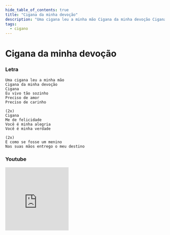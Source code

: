 ```yaml
---
hide_table_of_contents: true
title: "Cigana da minha devoção"
description: "Uma cigana leu a minha mão Cigana da minha devoção Cigana Eu vivo tão sozinho Preciso de amor Preciso de carinho Cigana Me de felicidade Você é minha alegria Você é minha verdade E como se fosse um menino Nas suas mãos entrego o meu destino"
tags:
  - cigano
---
```


# Cigana da minha devoção

### Letra

```text
Uma cigana leu a minha mão
Cigana da minha devoção
Cigana
Eu vivo tão sozinho
Preciso de amor
Preciso de carinho

(2x)
Cigana
Me de felicidade
Você é minha alegria
Você é minha verdade

(2x)
E como se fosse um menino
Nas suas mãos entrego o meu destino
```

### Youtube

<iframe
  width="200"
  height="200"
  src="https://www.youtube.com/embed/qIHE3JgJuIM"
  title="YouTube video player"
  frameborder="0"
  allow="accelerometer; autoplay; clipboard-write; encrypted-media; gyroscope; picture-in-picture; web-share"
  referrerpolicy="strict-origin-when-cross-origin"
  allowfullscreen
></iframe>